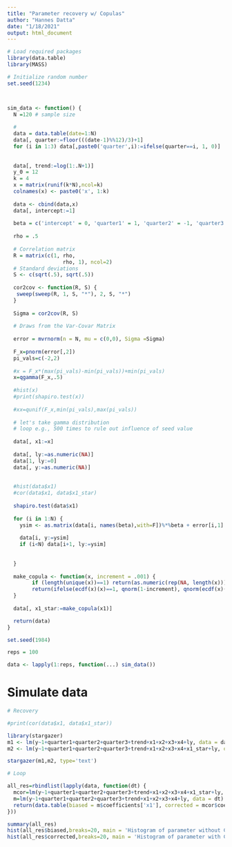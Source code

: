 ```yaml
---
title: "Parameter recovery w/ Copulas"
author: "Hannes Datta"
date: "1/18/2021"
output: html_document
---
```


```r

# Load required packages
library(data.table)
library(MASS)

# Initialize random number
set.seed(1234)



sim_data <- function() {
  N =120 # sample size
  
  #
  data = data.table(date=1:N)
  data[, quarter:=floor(((date-1)%%12)/3)+1]
  for (i in 1:3) data[,paste0('quarter',i):=ifelse(quarter==i, 1, 0)]
  
  
  data[, trend:=log(1:.N+1)]
  y_0 = 12
  k = 4
  x = matrix(runif(k*N),ncol=k)
  colnames(x) <- paste0('x', 1:k)
  
  data <- cbind(data,x)
  data[, intercept:=1]
  
  beta = c('intercept' = 0, 'quarter1' = 1, 'quarter2' = -1, 'quarter3' = -.5, 'trend' = .1, 'x1' = 1, 'x2' = -2, 'x3' = .5, 'x4'=2, 'ly' = .9)
  
  rho = .5
  
  # Correlation matrix
  R = matrix(c(1, rho,
                  rho, 1), ncol=2)
  # Standard deviations
  S <- c(sqrt(.5), sqrt(.5))
  
  cor2cov <- function(R, S) {
   sweep(sweep(R, 1, S, "*"), 2, S, "*")
  }
  
  Sigma = cor2cov(R, S)
    
  # Draws from the Var-Covar Matrix
  
  error = mvrnorm(n = N, mu = c(0,0), Sigma =Sigma)
  
  F_x=pnorm(error[,2])
  pi_vals=c(-2,2)
  
  #x = F_x*(max(pi_vals)-min(pi_vals))+min(pi_vals)
  x=qgamma(F_x,.5)
  
  #hist(x)
  #print(shapiro.test(x))
  
  #xx=qunif(F_x,min(pi_vals),max(pi_vals))
  
  # let's take gamma distribution
  # loop e.g., 500 times to rule out influence of seed value
  
  data[, x1:=x]
  	  
  data[, ly:=as.numeric(NA)]
  data[1, ly:=0]
  data[, y:=as.numeric(NA)]  
  
  
  #hist(data$x1)
  #cor(data$x1, data$x1_star)
  
  shapiro.test(data$x1)
  
  for (i in 1:N) {
    ysim <- as.matrix(data[i, names(beta),with=F])%*%beta + error[i,1]
    
    data[i, y:=ysim]
    if (i<N) data[i+1, ly:=ysim]
  
  
  }
  
  make_copula <- function(x, increment = .001) {
		if (length(unique(x))==1) return(as.numeric(rep(NA, length(x))))
		return(ifelse(ecdf(x)(x)==1, qnorm(1-increment), qnorm(ecdf(x)(x))))
  }
  
  data[, x1_star:=make_copula(x1)]

  return(data)
}

```

```r


set.seed(1984)

reps = 100

data <- lapply(1:reps, function(...) sim_data())

```


# Simulate data

```r

# Recovery

#print(cor(data$x1, data$x1_star))

library(stargazer)
m1 <- lm(y~1+quarter1+quarter2+quarter3+trend+x1+x2+x3+x4+ly, data = data[[1]])
m2 <- lm(y~1+quarter1+quarter2+quarter3+trend+x1+x2+x3+x4+x1_star+ly, data = data[[1]])

stargazer(m1,m2, type='text')

```


```r
# Loop

all_res=rbindlist(lapply(data, function(dt) {
  mcor=lm(y~1+quarter1+quarter2+quarter3+trend+x1+x2+x3+x4+x1_star+ly, data = dt)
  m=lm(y~1+quarter1+quarter2+quarter3+trend+x1+x2+x3+x4+ly, data = dt)
  return(data.table(biased = m$coefficients['x1'], corrected = mcor$coefficients['x1']))
}))

summary(all_res)
hist(all_res$biased,breaks=20, main = 'Histogram of parameter without Copula correction')
hist(all_res$corrected,breaks=20, main = 'Histogram of parameter with Copula correction')

```

